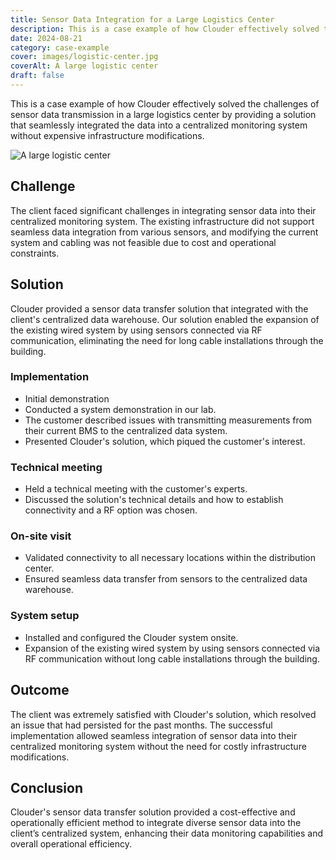 ```yaml
---
title: Sensor Data Integration for a Large Logistics Center
description: This is a case example of how Clouder effectively solved the challenges of sensor data transmission in a large logistics center by providing a solution that seamlessly integrated the data into a centralized monitoring system without expensive infrastructure modifications.
date: 2024-08-21
category: case-example
cover: images/logistic-center.jpg
coverAlt: A large logistic center
draft: false
---
```


This is a case example of how Clouder effectively solved the challenges of sensor data transmission in a large logistics center by providing a solution that seamlessly integrated the data into a centralized monitoring system without expensive infrastructure modifications.

![A large logistic center](images/logistic-center.jpg)

## Challenge

The client faced significant challenges in integrating sensor data into their centralized monitoring system. The existing infrastructure did not support seamless data integration from various sensors, and modifying the current system and cabling was not feasible due to cost and operational constraints.

## Solution

Clouder provided a sensor data transfer solution that integrated with the client's centralized data warehouse. Our solution enabled the expansion of the existing wired system by using sensors connected via RF communication, eliminating the need for long cable installations through the building.

### Implementation

- Initial demonstration
- Conducted a system demonstration in our lab.
- The customer described issues with transmitting measurements from their current BMS to the centralized data system.
- Presented Clouder's solution, which piqued the customer's interest.

### Technical meeting

- Held a technical meeting with the customer's experts.
- Discussed the solution's technical details and how to establish connectivity and a RF option was chosen.

### On-site visit

- Validated connectivity to all necessary locations within the distribution center.
- Ensured seamless data transfer from sensors to the centralized data warehouse.

### System setup

- Installed and configured the Clouder system onsite.
- Expansion of the existing wired system by using sensors connected via RF communication without long cable installations through the building.

## Outcome

The client was extremely satisfied with Clouder's solution, which resolved an issue that had persisted for the past months. The successful implementation allowed seamless integration of sensor data into their centralized monitoring system without the need for costly infrastructure modifications.

## Conclusion

Clouder's sensor data transfer solution provided a cost-effective and operationally efficient method to integrate diverse sensor data into the client’s centralized system, enhancing their data monitoring capabilities and overall operational efficiency.
